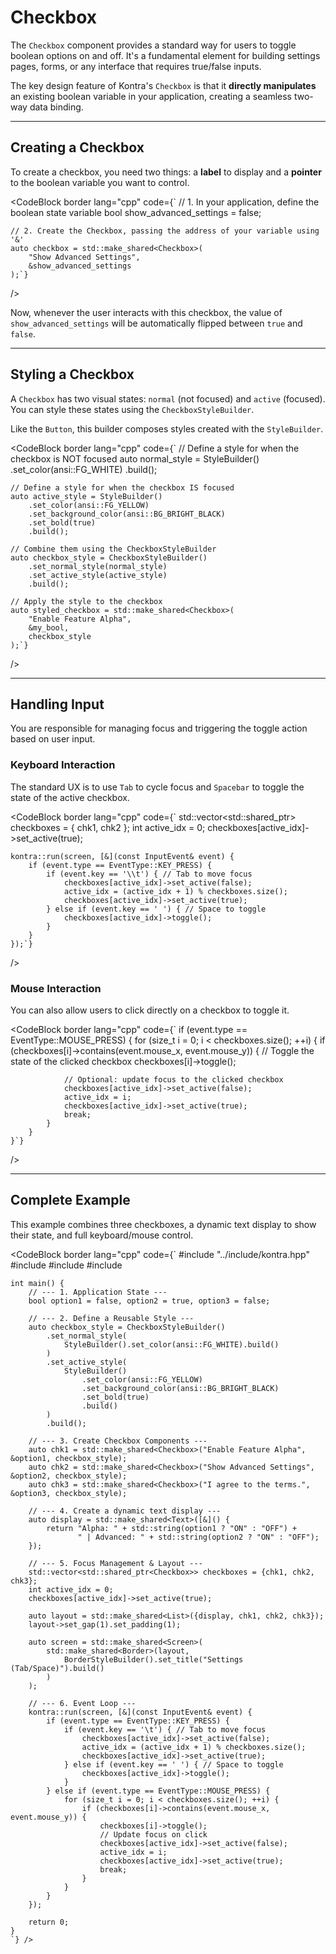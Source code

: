 # Checkbox

The `Checkbox` component provides a standard way for users to toggle boolean options on and off. It's a fundamental element for building settings pages, forms, or any interface that requires true/false inputs.

The key design feature of Kontra's `Checkbox` is that it **directly manipulates** an existing boolean variable in your application, creating a seamless two-way data binding.

---

## Creating a Checkbox

To create a checkbox, you need two things: a **label** to display and a **pointer** to the boolean variable you want to control.

<CodeBlock
  border
  lang="cpp"
  code={`
    // 1. In your application, define the boolean state variable
    bool show_advanced_settings = false;

    // 2. Create the Checkbox, passing the address of your variable using '&'
    auto checkbox = std::make_shared<Checkbox>(
        "Show Advanced Settings", 
        &show_advanced_settings
    );`}
/>

Now, whenever the user interacts with this checkbox, the value of `show_advanced_settings` will be automatically flipped between `true` and `false`.

---

## Styling a Checkbox

A `Checkbox` has two visual states: `normal` (not focused) and `active` (focused). You can style these states using the `CheckboxStyleBuilder`.

Like the `Button`, this builder composes styles created with the `StyleBuilder`.

<CodeBlock
  border
  lang="cpp"
  code={`
    // Define a style for when the checkbox is NOT focused
    auto normal_style = StyleBuilder()
        .set_color(ansi::FG_WHITE)
        .build();

    // Define a style for when the checkbox IS focused
    auto active_style = StyleBuilder()
        .set_color(ansi::FG_YELLOW)
        .set_background_color(ansi::BG_BRIGHT_BLACK)
        .set_bold(true)
        .build();

    // Combine them using the CheckboxStyleBuilder
    auto checkbox_style = CheckboxStyleBuilder()
        .set_normal_style(normal_style)
        .set_active_style(active_style)
        .build();

    // Apply the style to the checkbox
    auto styled_checkbox = std::make_shared<Checkbox>(
        "Enable Feature Alpha", 
        &my_bool,
        checkbox_style
    );`}
/>

---

## Handling Input

You are responsible for managing focus and triggering the toggle action based on user input.

### Keyboard Interaction

The standard UX is to use `Tab` to cycle focus and `Spacebar` to toggle the state of the active checkbox.

<CodeBlock
  border
  lang="cpp"
  code={`
    std::vector<std::shared_ptr<Checkbox>> checkboxes = { chk1, chk2 };
    int active_idx = 0;
    checkboxes[active_idx]->set_active(true);

    kontra::run(screen, [&](const InputEvent& event) {
        if (event.type == EventType::KEY_PRESS) {
            if (event.key == '\\t') { // Tab to move focus
                checkboxes[active_idx]->set_active(false);
                active_idx = (active_idx + 1) % checkboxes.size();
                checkboxes[active_idx]->set_active(true);
            } else if (event.key == ' ') { // Space to toggle
                checkboxes[active_idx]->toggle();
            }
        }
    });`}
/>

### Mouse Interaction

You can also allow users to click directly on a checkbox to toggle it.

<CodeBlock
  border
  lang="cpp"
  code={`
    if (event.type == EventType::MOUSE_PRESS) {
        for (size_t i = 0; i < checkboxes.size(); ++i) {
            if (checkboxes[i]->contains(event.mouse_x, event.mouse_y)) {
                // Toggle the state of the clicked checkbox
                checkboxes[i]->toggle();
                
                // Optional: update focus to the clicked checkbox
                checkboxes[active_idx]->set_active(false);
                active_idx = i;
                checkboxes[active_idx]->set_active(true);
                break;
            }
        }
    }`}
/>

---

## Complete Example

This example combines three checkboxes, a dynamic text display to show their state, and full keyboard/mouse control.

<CodeBlock border 
  lang="cpp" 
  code={`
    #include "../include/kontra.hpp"
    #include <vector>
    #include <string>
    #include <memory>

    int main() {
        // --- 1. Application State ---
        bool option1 = false, option2 = true, option3 = false;

        // --- 2. Define a Reusable Style ---
        auto checkbox_style = CheckboxStyleBuilder()
            .set_normal_style(
                StyleBuilder().set_color(ansi::FG_WHITE).build()
            )
            .set_active_style(
                StyleBuilder()
                    .set_color(ansi::FG_YELLOW)
                    .set_background_color(ansi::BG_BRIGHT_BLACK)
                    .set_bold(true)
                    .build()
            )
            .build();

        // --- 3. Create Checkbox Components ---
        auto chk1 = std::make_shared<Checkbox>("Enable Feature Alpha", &option1, checkbox_style);
        auto chk2 = std::make_shared<Checkbox>("Show Advanced Settings", &option2, checkbox_style);
        auto chk3 = std::make_shared<Checkbox>("I agree to the terms.", &option3, checkbox_style);
        
        // --- 4. Create a dynamic text display ---
        auto display = std::make_shared<Text>([&]() {
            return "Alpha: " + std::string(option1 ? "ON" : "OFF") + 
                   " | Advanced: " + std::string(option2 ? "ON" : "OFF");
        });

        // --- 5. Focus Management & Layout ---
        std::vector<std::shared_ptr<Checkbox>> checkboxes = {chk1, chk2, chk3};
        int active_idx = 0;
        checkboxes[active_idx]->set_active(true);

        auto layout = std::make_shared<List>({display, chk1, chk2, chk3});
        layout->set_gap(1).set_padding(1);
        
        auto screen = std::make_shared<Screen>(
            std::make_shared<Border>(layout, 
                BorderStyleBuilder().set_title("Settings (Tab/Space)").build()
            )
        );

        // --- 6. Event Loop ---
        kontra::run(screen, [&](const InputEvent& event) {
            if (event.type == EventType::KEY_PRESS) {
                if (event.key == '\t') { // Tab to move focus
                    checkboxes[active_idx]->set_active(false);
                    active_idx = (active_idx + 1) % checkboxes.size();
                    checkboxes[active_idx]->set_active(true);
                } else if (event.key == ' ') { // Space to toggle
                    checkboxes[active_idx]->toggle();
                }
            } else if (event.type == EventType::MOUSE_PRESS) {
                for (size_t i = 0; i < checkboxes.size(); ++i) {
                    if (checkboxes[i]->contains(event.mouse_x, event.mouse_y)) {
                        checkboxes[i]->toggle();
                        // Update focus on click
                        checkboxes[active_idx]->set_active(false);
                        active_idx = i;
                        checkboxes[active_idx]->set_active(true);
                        break;
                    }
                }
            }
        });

        return 0;
    }
    `} />

